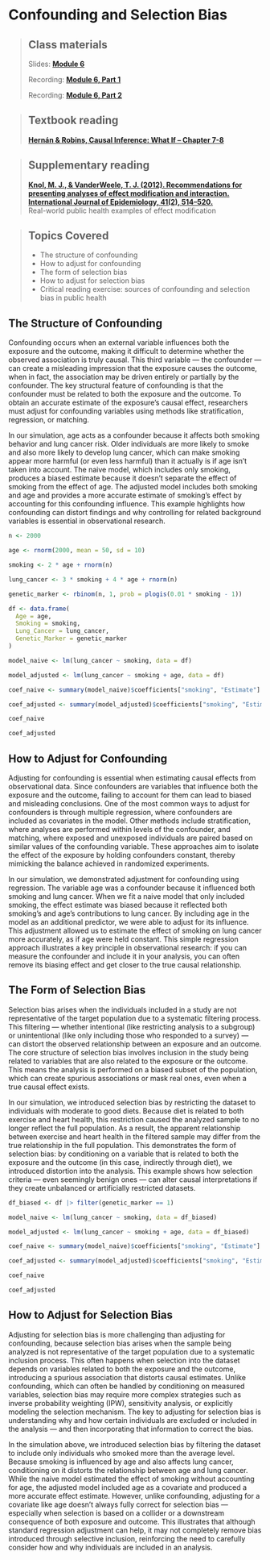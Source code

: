 # Confounding and Selection Bias

> ## Class materials
>
> Slides: [**Module 6**](https://drive.google.com/drive/folders/14Iymvk2FlZqVsWrtbDLmwSzR5aNS-Mcg?usp=sharing)
>
> Recording: [**Module 6, Part 1**](https://your-recording-link.com)
>
> Recording: [**Module 6, Part 2**](https://your-recording-link.com)

> ## Textbook reading
>
> [**Hernán & Robins, Causal Inference: What If – Chapter 7-8**](https://static1.squarespace.com/static/675db8b0dd37046447128f5f/t/677676888e31cc50c2c33877/1735816881944/hernanrobins_WhatIf_2jan25.pdf)

> ## Supplementary reading
>
> [**Knol, M. J., & VanderWeele, T. J. (2012). Recommendations for presenting analyses of effect modification and interaction. International Journal of Epidemiology, 41(2), 514–520.**](https://academic.oup.com/ije/article/41/2/514/709435)\
> Real-world public health examples of effect modification

> ## Topics Covered
>
> -   The structure of confounding
> -   How to adjust for confounding
> -   The form of selection bias
> -   How to adjust for selection bias
> -   Critical reading exercise: sources of confounding and selection bias in public health

## The Structure of Confounding

Confounding occurs when an external variable influences both the exposure and the outcome, making it difficult to determine whether the observed association is truly causal. This third variable — the confounder — can create a misleading impression that the exposure causes the outcome, when in fact, the association may be driven entirely or partially by the confounder. The key structural feature of confounding is that the confounder must be related to both the exposure and the outcome. To obtain an accurate estimate of the exposure’s causal effect, researchers must adjust for confounding variables using methods like stratification, regression, or matching.

In our simulation, age acts as a confounder because it affects both smoking behavior and lung cancer risk. Older individuals are more likely to smoke and also more likely to develop lung cancer, which can make smoking appear more harmful (or even less harmful) than it actually is if age isn’t taken into account. The naive model, which includes only smoking, produces a biased estimate because it doesn’t separate the effect of smoking from the effect of age. The adjusted model includes both smoking and age and provides a more accurate estimate of smoking’s effect by accounting for this confounding influence. This example highlights how confounding can distort findings and why controlling for related background variables is essential in observational research.

```r

n <- 2000

age <- rnorm(2000, mean = 50, sd = 10)

smoking <- 2 * age + rnorm(n)

lung_cancer <- 3 * smoking + 4 * age + rnorm(n)

genetic_marker <- rbinom(n, 1, prob = plogis(0.01 * smoking - 1))

df <- data.frame(
  Age = age,
  Smoking = smoking,
  Lung_Cancer = lung_cancer,
  Genetic_Marker = genetic_marker
)

model_naive <- lm(lung_cancer ~ smoking, data = df)

model_adjusted <- lm(lung_cancer ~ smoking + age, data = df)

coef_naive <- summary(model_naive)$coefficients["smoking", "Estimate"]

coef_adjusted <- summary(model_adjusted)$coefficients["smoking", "Estimate"]

coef_naive

coef_adjusted

```

## How to Adjust for Confounding

Adjusting for confounding is essential when estimating causal effects from observational data. Since confounders are variables that influence both the exposure and the outcome, failing to account for them can lead to biased and misleading conclusions. One of the most common ways to adjust for confounders is through multiple regression, where confounders are included as covariates in the model. Other methods include stratification, where analyses are performed within levels of the confounder, and matching, where exposed and unexposed individuals are paired based on similar values of the confounding variable. These approaches aim to isolate the effect of the exposure by holding confounders constant, thereby mimicking the balance achieved in randomized experiments.

In our simulation, we demonstrated adjustment for confounding using regression. The variable age was a confounder because it influenced both smoking and lung cancer. When we fit a naive model that only included smoking, the effect estimate was biased because it reflected both smoking’s and age’s contributions to lung cancer. By including age in the model as an additional predictor, we were able to adjust for its influence. This adjustment allowed us to estimate the effect of smoking on lung cancer more accurately, as if age were held constant. This simple regression approach illustrates a key principle in observational research: if you can measure the confounder and include it in your analysis, you can often remove its biasing effect and get closer to the true causal relationship.

## The Form of Selection Bias

Selection bias arises when the individuals included in a study are not representative of the target population due to a systematic filtering process. This filtering — whether intentional (like restricting analysis to a subgroup) or unintentional (like only including those who responded to a survey) — can distort the observed relationship between an exposure and an outcome. The core structure of selection bias involves inclusion in the study being related to variables that are also related to the exposure or the outcome. This means the analysis is performed on a biased subset of the population, which can create spurious associations or mask real ones, even when a true causal effect exists.

In our simulation, we introduced selection bias by restricting the dataset to individuals with moderate to good diets. Because diet is related to both exercise and heart health, this restriction caused the analyzed sample to no longer reflect the full population. As a result, the apparent relationship between exercise and heart health in the filtered sample may differ from the true relationship in the full population. This demonstrates the form of selection bias: by conditioning on a variable that is related to both the exposure and the outcome (in this case, indirectly through diet), we introduced distortion into the analysis. This example shows how selection criteria — even seemingly benign ones — can alter causal interpretations if they create unbalanced or artificially restricted datasets.

```r

df_biased <- df |> filter(genetic_marker == 1)

model_naive <- lm(lung_cancer ~ smoking, data = df_biased)

model_adjusted <- lm(lung_cancer ~ smoking + age, data = df_biased)

coef_naive <- summary(model_naive)$coefficients["smoking", "Estimate"]

coef_adjusted <- summary(model_adjusted)$coefficients["smoking", "Estimate"]

coef_naive

coef_adjusted 

```

## How to Adjust for Selection Bias

Adjusting for selection bias is more challenging than adjusting for confounding, because selection bias arises when the sample being analyzed is not representative of the target population due to a systematic inclusion process. This often happens when selection into the dataset depends on variables related to both the exposure and the outcome, introducing a spurious association that distorts causal estimates. Unlike confounding, which can often be handled by conditioning on measured variables, selection bias may require more complex strategies such as inverse probability weighting (IPW), sensitivity analysis, or explicitly modeling the selection mechanism. The key to adjusting for selection bias is understanding why and how certain individuals are excluded or included in the analysis — and then incorporating that information to correct the bias.

In the simulation above, we introduced selection bias by filtering the dataset to include only individuals who smoked more than the average level. Because smoking is influenced by age and also affects lung cancer, conditioning on it distorts the relationship between age and lung cancer. While the naive model estimated the effect of smoking without accounting for age, the adjusted model included age as a covariate and produced a more accurate effect estimate. However, unlike confounding, adjusting for a covariate like age doesn't always fully correct for selection bias — especially when selection is based on a collider or a downstream consequence of both exposure and outcome. This illustrates that although standard regression adjustment can help, it may not completely remove bias introduced through selective inclusion, reinforcing the need to carefully consider how and why individuals are included in an analysis.

